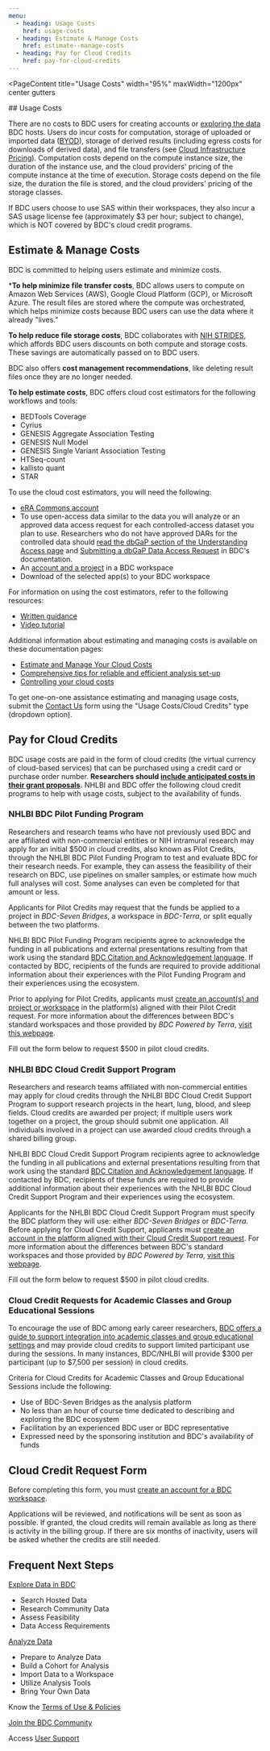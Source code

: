 ```yaml
---
menu:
  - heading: Usage Costs
    href: usage-costs
  - heading: Estimate & Manage Costs
    href: estimate--manage-costs
  - heading: Pay for Cloud Credits
    href: pay-for-cloud-credits
---
```



<PageContent 
  title="Usage Costs"
  width="95%" maxWidth="1200px" center gutters
>
<StickyLeftMenuContainer menuItems={props.pageContext.frontmatter.menu}>
## Usage Costs

There are no costs to BDC users for creating accounts or [exploring the data](/use-bdc/explore-data) BDC hosts. Users do incur costs for computation, storage of uploaded or imported data ([BYOD](/use-bdc/analyze-data)), storage of derived results (including egress costs for downloads of derived data), and file transfers (see [Cloud Infrastructure Pricing](https://sb-biodatacatalyst.readme.io/docs/about-pricing)). Computation costs depend on the compute instance size, the duration of the instance use, and the cloud providers' pricing of the compute instance at the time of execution. Storage costs depend on the file size, the duration the file is stored, and the cloud providers' pricing of the storage classes.

If BDC users choose to use SAS within their workspaces, they also incur a SAS usage license fee (approximately $3 per hour; subject to change), which is NOT covered by BDC's cloud credit programs.


## Estimate & Manage Costs

BDC is committed to helping users estimate and minimize costs.

***To help minimize file transfer costs**, BDC allows users to compute on Amazon Web Services (AWS), Google Cloud Platform (GCP), or Microsoft Azure. The result files are stored where the compute was orchestrated, which helps minimize costs because BDC users can use the data where it already "lives."

**To help reduce file storage costs**, BDC collaborates with [NIH STRIDES](https://cloud.nih.gov/), which affords BDC users discounts on both compute and storage costs. These savings are automatically passed on to BDC users.

BDC also offers **cost management recommendations**, like deleting result files once they are no longer needed.

**To help estimate costs**, BDC offers cloud cost estimators for the following workflows and tools:
-   BEDTools Coverage
-   Cyrius
-   GENESIS Aggregate Association Testing
-   GENESIS Null Model
-   GENESIS Single Variant Association Testing
-   HTSeq-count
-   kallisto quant
-   STAR

To use the cloud cost estimators, you will need the following:
-   [eRA Commons account](https://www.era.nih.gov/register-accounts/create-and-edit-an-account.htm)
-   To use open-access data similar to the data you will analyze or an approved data access request for each controlled-access dataset you plan to use. Researchers who do not have approved DARs for the controlled data should [read the dbGaP section of the Understanding Access page](https://bdcatalyst.gitbook.io/biodata-catalyst-documentation/written-documentation/data-access/understanding-access-requirements-for-biodata-catalyst#dbgap) and [Submitting a dbGaP Data Access Request](https://bdcatalyst.gitbook.io/biodata-catalyst-documentation/written-documentation/data-access/submitting-a-dbgap-data-access-request) in BDC's documentation.
-   An [account and a project](/use-bdc/analyze-data) in a BDC workspace
-   Download of the selected app(s) to your BDC workspace

For information on using the cost estimators, refer to the following resources:
-   [Written guidance](https://sb-biodatacatalyst.readme.io/page/estimate-task-costs)
-   [Video tutorial](https://www.youtube.com/watch?v=h632PlryCwY)

Additional information about estimating and managing costs is available on these documentation pages:

-   [Estimate and Manage Your Cloud Costs](https://sb-biodatacatalyst.readme.io/docs/estimate-and-manage-your-cloud-costs)
-   [Comprehensive tips for reliable and efficient analysis set-up](https://sb-biodatacatalyst.readme.io/page/comprehensive-tips-for-reliable-and-efficient-analysis-set-up)
-   [Controlling your cloud costs](https://bdcatalyst.gitbook.io/biodata-catalyst-documentation/written-documentation/analyze-data-1/terra/account-setup/managing-costs)

To get one-on-one assistance estimating and managing usage costs, submit the [Contact Us](/help-support/contact) form using the "Usage Costs/Cloud Credits" type (dropdown option).


## Pay for Cloud Credits
BDC usage costs are paid in the form of cloud credits (the virtual currency of cloud-based services) that can be purchased using a credit card or purchase order number. **Researchers should [include anticipated costs in their grant proposals](https://bdcatalyst.gitbook.io/biodata-catalyst-documentation/written-documentation/writing-biodata-catalyst-into-a-grant-proposal).** NHLBI and BDC offer the following cloud credit programs to help with usage costs, subject to the availability of funds.

### NHLBI BDC Pilot Funding Program

Researchers and research teams who have not previously used BDC and are affiliated with non-commercial entities or NIH intramural research may apply for an initial $500 in cloud credits, also known as Pilot Credits, through the NHLBI BDC Pilot Funding Program to test and evaluate BDC for their research needs. For example, they can assess the feasibility of their research on BDC, use pipelines on smaller samples, or estimate how much full analyses will cost. Some analyses can even be completed for that amount or less.

Applicants for Pilot Credits may request that the funds be applied to a project in *BDC-Seven Bridges*, a workspace in *BDC-Terra*, or split equally between the two platforms.

NHLBI BDC Pilot Funding Program recipients agree to acknowledge the funding in all publications and external presentations resulting from that work using the standard [BDC Citation and Acknowledgement language](https://bdcatalyst.gitbook.io/biodata-catalyst-documentation/community/citation-and-acknowledgement). If contacted by BDC, recipients of the funds are required to provide additional information about their experiences with the Pilot Funding Program and their experiences using the ecosystem.

Prior to applying for Pilot Credits, applicants must [create an account(s) and project or workspace](/use-bdc/analyze-data) in the platform(s) aligned with their Pilot Credit request. For more information about the differences between BDC's standard workspaces and those provided by *BDC Powered by Terra*, [visit this webpage](/use-bdc/analyze-data/bdc-workspaces).

<ButtonContainer>
  <ButtonLink to="/user-resources/usage-costs/#cloud-credit-request-form">Fill out the form below to request $500 in pilot cloud credits.</ButtonLink>
</ButtonContainer>

### NHLBI BDC Cloud Credit Support Program

Researchers and research teams affiliated with non-commercial entities may apply for cloud credits through the NHLBI BDC Cloud Credit Support Program to support research projects in the heart, lung, blood, and sleep fields. Cloud credits are awarded per project; if multiple users work together on a project, the group should submit one application. All individuals involved in a project can use awarded cloud credits through a shared billing group.

NHLBI BDC Cloud Credit Support Program recipients agree to acknowledge the funding in all publications and external presentations resulting from that work using the standard [BDC Citation and Acknowledgement language](https://bdcatalyst.gitbook.io/biodata-catalyst-documentation/community/citation-and-acknowledgement). If contacted by BDC, recipients of these funds are required to provide additional information about their experiences with the NHLBI BDC Cloud Credit Support Program and their experiences using the ecosystem.

Applicants for the NHLBI BDC Cloud Credit Support Program must specify the BDC platform they will use: either *BDC-Seven Bridges* or *BDC-Terra*. Before applying for Cloud Credit Support, applicants must [create an account in the platform aligned with their Cloud Credit Support request](/use-bdc/analyze-data). For more information about the differences between BDC's standard workspaces and those provided by *BDC Powered by Terra*, [visit this webpage](/use-bdc/analyze-data/bdc-workspaces).

<ButtonContainer>
  <ButtonLink to="/user-resources/usage-costs/#cloud-credit-request-form">Fill out the form below to request $500 in pilot cloud credits.</ButtonLink>
</ButtonContainer>

### Cloud Credit Requests for Academic Classes and Group Educational Sessions

To encourage the use of BDC among early career researchers, [BDC offers a guide to support integration into academic classes and group educational settings](https://sb-biodatacatalyst.readme.io/docs/using-nhlbi-biodata-catalyst-for-workshops-and-courses) and may provide cloud credits to support limited participant use during the sessions. In many instances, BDC/NHLBI will provide $300 per participant (up to $7,500 per session) in cloud credits.

Criteria for Cloud Credits for Academic Classes and Group Educational Sessions include the following:

-   Use of BDC-Seven Bridges as the analysis platform
-   No less than an hour of course time dedicated to describing and exploring the BDC ecosystem
-   Facilitation by an experienced BDC user or BDC representative
-   Expressed need by the sponsoring institution and BDC's availability of funds


## Cloud Credit Request Form

Before completing this form, you must [create an account for a BDC workspace](/use-bdc/analyze-data).

Applications will be reviewed, and notifications will be sent as soon as possible. If granted, the cloud credits will remain available as long as there is activity in the billing group. If there are six months of inactivity, users will be asked whether the credits are still needed.


Frequent Next Steps
-------------------

[Explore Data in BDC](/use-bdc/explore-data)
-   Search Hosted Data
-   Research Community Data
-   Assess Feasibility
-   Data Access Requirements

[Analyze Data](/use-bdc/analyze-data)
-   Prepare to Analyze Data
-   Build a Cohort for Analysis
-   Import Data to a Workspace
-   Utilize Analysis Tools
-   Bring Your Own Data

Know the [Terms of Use & Policies](/user-resources/usage-terms)

[Join the BDC Community](/join-bdc)

Access [User Support](/help-support/support)

</StickyLeftMenuContainer>
</PageContent>